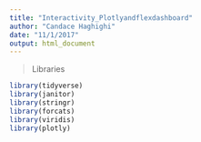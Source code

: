 ```yaml
---
title: "Interactivity_Plotlyandflexdashboard"
author: "Candace Haghighi"
date: "11/1/2017"
output: html_document
---
```


>Libraries 

```r
library(tidyverse)
library(janitor)
library(stringr)
library(forcats)
library(viridis)
library(plotly)
```